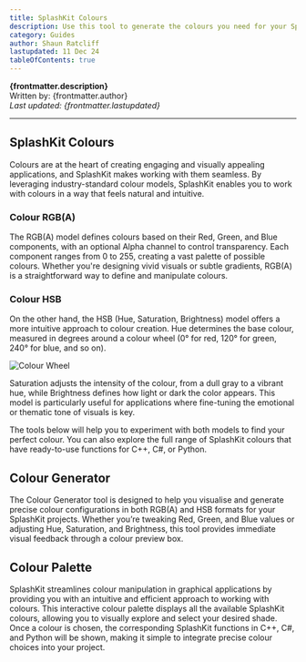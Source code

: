 ---
title: SplashKit Colours
description: Use this tool to generate the colours you need for your SplashKit projects!
category: Guides
author: Shaun Ratcliff
lastupdated: 11 Dec 24
tableOfContents: true
---

**{frontmatter.description}**  
Written by: {frontmatter.author}  
_Last updated: {frontmatter.lastupdated}_

---


## SplashKit Colours

Colours are at the heart of creating engaging and visually appealing applications, and SplashKit makes working with them seamless. By leveraging industry-standard colour models, SplashKit enables you to work with colours in a way that feels natural and intuitive.

### Colour RGB(A)

The RGB(A) model defines colours based on their Red, Green, and Blue components, with an optional Alpha channel to control transparency. Each component ranges from 0 to 255, creating a vast palette of possible colours. Whether you're designing vivid visuals or subtle gradients, RGB(A) is a straightforward way to define and manipulate colours.

### Colour HSB

On the other hand, the HSB (Hue, Saturation, Brightness) model offers a more intuitive approach to colour creation. Hue determines the base colour, measured in degrees around a colour wheel (0° for red, 120° for green, 240° for blue, and so on).

![Colour Wheel](./images/colour_wheel.png)

Saturation adjusts the intensity of the colour, from a dull gray to a vibrant hue, while Brightness defines how light or dark the color appears. This model is particularly useful for applications where fine-tuning the emotional or thematic tone of visuals is key.

The tools below will help you to experiment with both models to find your perfect colour. You can also explore the full range of SplashKit colours that have ready-to-use functions for C++, C#, or Python.

## Colour Generator

The Colour Generator tool is designed to help you visualise and generate precise colour configurations in both RGB(A) and HSB formats for your SplashKit projects. Whether you’re tweaking Red, Green, and Blue values or adjusting Hue, Saturation, and Brightness, this tool provides immediate visual feedback through a colour preview box.

<ColorGenerator />

## Colour Palette

SplashKit streamlines colour manipulation in graphical applications by providing you with an intuitive and efficient approach to working with colours. This interactive colour palette displays all the available SplashKit colours, allowing you to visually explore and select your desired shade. Once a colour is chosen, the corresponding SplashKit functions in C++, C#, and Python will be shown, making it simple to integrate precise colour choices into your project.

<ColorPalette />
